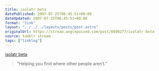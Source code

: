 ```yaml
---
title: isolatr beta
datePublished: 2007-07-25T06:45:51+00:00
dateUpdated: 2007-07-25T06:45:51+00:00
format: "link"
layout: "../../../layouts/posts/post.astro"
originalUrl: https://stream.anglepoised.com/post/6698277/isolatr-beta
source: tumblr stream
tags: ["linklog"]
---
```


[isolatr beta][1]

> &ldquo;Helping you find where other people aren&rsquo;t.&rdquo;

[1]: http://isolatr.com/
